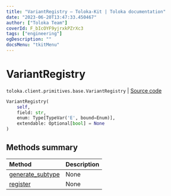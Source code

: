 ```yaml
---
title: "VariantRegistry — Toloka-Kit | Toloka documentation"
date: "2023-06-20T13:47:33.450467"
author: ["Toloka Team"]
coverId: F_bIcOYF9yjrxkPZrXc3
tags: ["engineering"]
ogDescription: ""
docsMenu: "tkitMenu"
---
```


# VariantRegistry

`toloka.client.primitives.base.VariantRegistry` | [Source code](https://github.com/Toloka/toloka-kit/blob/v1.2.0/src/client/primitives/base.py#L35)

```python
VariantRegistry(
    self,
    field: str,
    enum: Type[TypeVar('E', bound=Enum)],
    extendable: Optional[bool] = None
)
```

## Methods summary

| Method | Description |
| :------| :-----------|
[generate_subtype](/docs/toloka-kit/reference/toloka.client.primitives.base.VariantRegistry.generate_subtype)| None
[register](/docs/toloka-kit/reference/toloka.client.primitives.base.VariantRegistry.register)| None
